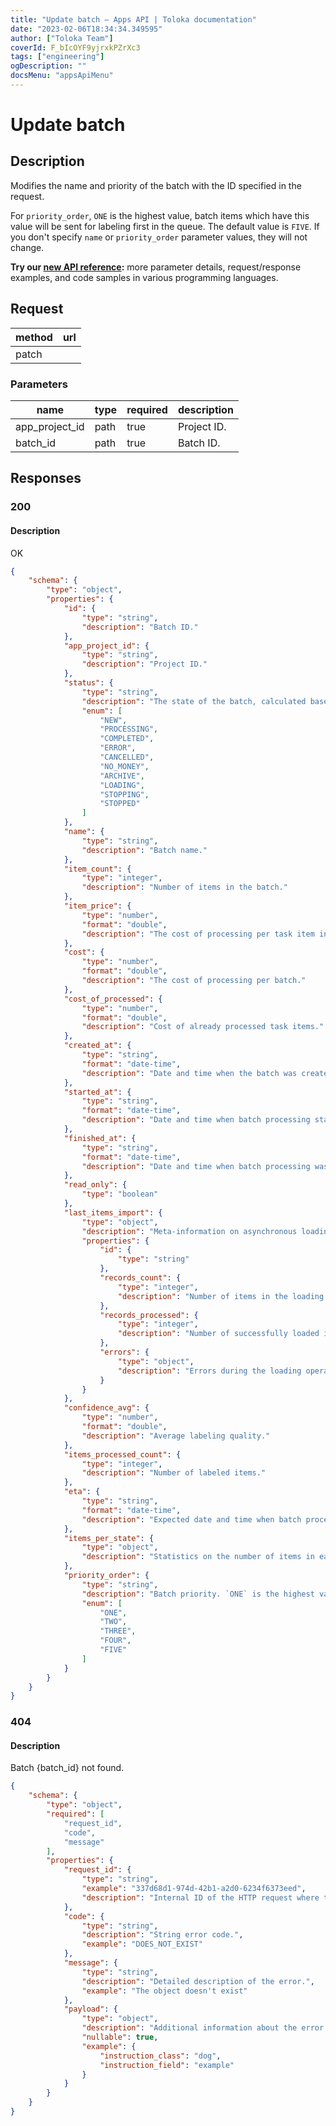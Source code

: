 ```yaml
---
title: "Update batch — Apps API | Toloka documentation"
date: "2023-02-06T18:34:34.349595"
author: ["Toloka Team"]
coverId: F_bIcOYF9yjrxkPZrXc3
tags: ["engineering"]
ogDescription: ""
docsMenu: "appsApiMenu"
---
```



# Update batch

## Description

Modifies the name and priority of the batch with the ID specified in the request.

For `priority_order`, `ONE` is the highest value, batch items which have this value will be sent for labeling first in the queue. The default value is `FIVE`. If you don't specify `name` or `priority_order` parameter values, they will not change.

<Note mode="tip" title="Tip">

**Try our [new API reference](https://toloka.ai/docs/api/apps-reference/#patch-/app-projects/-app_project_id-/batches/-batch_id-):** more parameter details, request/response examples, and code samples in various programming languages.

</Note>

## Request

method | url
----- | -----
patch | <AppProjectsappProjectIdbatchesbatchIdPatchTable1/>

### Parameters

name | type | required | description
----- | ----- | ----- | -----
app_project_id | path | true | Project ID.
batch_id | path | true | Batch ID.

## Responses

### 200

#### Description

OK

<Cut title="application/json">

```json
{
    "schema": {
        "type": "object",
        "properties": {
            "id": {
                "type": "string",
                "description": "Batch ID."
            },
            "app_project_id": {
                "type": "string",
                "description": "Project ID."
            },
            "status": {
                "type": "string",
                "description": "The state of the batch, calculated based on the states of items comprising it.",
                "enum": [
                    "NEW",
                    "PROCESSING",
                    "COMPLETED",
                    "ERROR",
                    "CANCELLED",
                    "NO_MONEY",
                    "ARCHIVE",
                    "LOADING",
                    "STOPPING",
                    "STOPPED"
                ]
            },
            "name": {
                "type": "string",
                "description": "Batch name."
            },
            "item_count": {
                "type": "integer",
                "description": "Number of items in the batch."
            },
            "item_price": {
                "type": "number",
                "format": "double",
                "description": "The cost of processing per task item in a batch."
            },
            "cost": {
                "type": "number",
                "format": "double",
                "description": "The cost of processing per batch."
            },
            "cost_of_processed": {
                "type": "number",
                "format": "double",
                "description": "Cost of already processed task items."
            },
            "created_at": {
                "type": "string",
                "format": "date-time",
                "description": "Date and time when the batch was created. The date and time is specified in UTC in ISO 8601 format: YYYY-MM-DDThh:mm:ss[.sss]."
            },
            "started_at": {
                "type": "string",
                "format": "date-time",
                "description": "Date and time when batch processing started. The date and time is specified in UTC in ISO 8601 format: YYYY-MM-DDThh:mm:ss[.sss]."
            },
            "finished_at": {
                "type": "string",
                "format": "date-time",
                "description": "Date and time when batch processing was completed. The date and time is specified in UTC in ISO 8601 format: YYYY-MM-DDThh:mm:ss[.sss]."
            },
            "read_only": {
                "type": "boolean"
            },
            "last_items_import": {
                "type": "object",
                "description": "Meta-information on asynchronous loading operation (possible via UI).",
                "properties": {
                    "id": {
                        "type": "string"
                    },
                    "records_count": {
                        "type": "integer",
                        "description": "Number of items in the loading operation."
                    },
                    "records_processed": {
                        "type": "integer",
                        "description": "Number of successfully loaded items in the loading operation."
                    },
                    "errors": {
                        "type": "object",
                        "description": "Errors during the loading operation."
                    }
                }
            },
            "confidence_avg": {
                "type": "number",
                "format": "double",
                "description": "Average labeling quality."
            },
            "items_processed_count": {
                "type": "integer",
                "description": "Number of labeled items."
            },
            "eta": {
                "type": "string",
                "format": "date-time",
                "description": "Expected date and time when batch processing will be completed. The date and time is specified in UTC in ISO 8601 format: YYYY-MM-DDThh:mm:ss[.sss]."
            },
            "items_per_state": {
                "type": "object",
                "description": "Statistics on the number of items in each state."
            },
            "priority_order": {
                "type": "string",
                "description": "Batch priority. `ONE` is the highest value, batch items with this `priority_order` value will be sent for labeling first in the queue. The default value is `FIVE`.",
                "enum": [
                    "ONE",
                    "TWO",
                    "THREE",
                    "FOUR",
                    "FIVE"
                ]
            }
        }
    }
}
```

</Cut>

### 404

#### Description

Batch {batch_id} not found.

<Cut title="application/json">

```json
{
    "schema": {
        "type": "object",
        "required": [
            "request_id",
            "code",
            "message"
        ],
        "properties": {
            "request_id": {
                "type": "string",
                "example": "337d68d1-974d-42b1-a2d0-6234f6373eed",
                "description": "Internal ID of the HTTP request where the error occurred. It needs to be specified when contacting support."
            },
            "code": {
                "type": "string",
                "description": "String error code.",
                "example": "DOES_NOT_EXIST"
            },
            "message": {
                "type": "string",
                "description": "Detailed description of the error.",
                "example": "The object doesn't exist"
            },
            "payload": {
                "type": "object",
                "description": "Additional information about the error. May have a different structure for different errors.",
                "nullable": true,
                "example": {
                    "instruction_class": "dog",
                    "instruction_field": "example"
                }
            }
        }
    }
}
```

</Cut>

